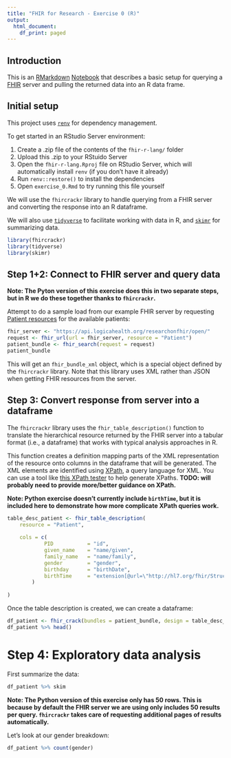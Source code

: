```yaml
---
title: "FHIR for Research - Exercise 0 (R)"
output:
  html_document:
    df_print: paged
---
```


## Introduction

This is an [RMarkdown](https://rmarkdown.rstudio.com/) [Notebook](https://bookdown.org/yihui/rmarkdown/notebook.html) that describes a basic setup for querying a [FHIR](https://www.healthit.gov/sites/default/files/2019-08/ONCFHIRFSWhatIsFHIR.pdf) server and pulling the returned data into an R data frame.

## Initial setup

This project uses [`renv`](https://rstudio.github.io/renv/articles/renv.html) for dependency management.

To get started in an RStudio Server environment:

1. Create a .zip file of the contents of the `fhir-r-lang/` folder
2. Upload this .zip to your RStuido Server
3. Open the `fhir-r-lang.Rproj` file on RStudio Server, which will automatically install `renv` (if you don't have it already)
4. Run `renv::restore()` to install the dependencies
5. Open `exercise_0.Rmd` to try running this file yourself

We will use the `fhircrackr` library to handle querying from a FHIR server and converting the response into an R dataframe.

We will also use [`tidyverse`](https://www.tidyverse.org) to facilitate working with data in R, and [`skimr`](https://cran.r-project.org/web/packages/skimr/vignettes/skimr.html) for summarizing data.

```r
library(fhircrackr)
library(tidyverse)
library(skimr)
```

## Step 1+2: Connect to FHIR server and query data

**Note: The Pyton version of this exercise does this in two separate steps, but in R we do these together thanks to `fhircrackr`.**

Attempt to do a sample load from our example FHIR server by requesting [Patient resources](https://www.hl7.org/fhir/patient.html) for the available patients:

```r
fhir_server <- "https://api.logicahealth.org/researchonfhir/open/"
request <- fhir_url(url = fhir_server, resource = "Patient")
patient_bundle <- fhir_search(request = request)
patient_bundle
```

This will get an `fhir_bundle_xml` object, which is a special object defined by the `fhircrackr` library. Note that this library uses XML rather than JSON when getting FHIR resources from the server.

## Step 3: Convert response from server into a dataframe

The `fhircrackr` library uses the `fhir_table_description()` function to translate the hierarchical resource returned by the FHIR server into a tabular format (i.e., a dataframe) that works with typical analysis approaches in R.

This function creates a definition mapping parts of the XML representation of the resource onto columns in the dataframe that will be generated. The XML elements are identified using [XPath](https://en.wikipedia.org/wiki/XPath), a query language for XML. You can use a tool like [this XPath tester](https://extendsclass.com/xpath-tester.html) to help generate XPaths. **TODO: will probably need to provide more/better guidance on XPath.**

**Note: Python exercise doesn't currently include `birthTime`, but it is included here to demonstrate how more complicate XPath queries work.**

```r
table_desc_patient <- fhir_table_description(
    resource = "Patient",
    
    cols = c(
            PID           = "id",
            given_name    = "name/given",
            family_name   = "name/family",
            gender        = "gender",
            birthday      = "birthDate",
            birthTime     = "extension[@url=\"http://hl7.org/fhir/StructureDefinition/patient-birthTime\"]/valueDateTime"
        )
    
)
```

Once the table description is created, we can create a dataframe:

```r
df_patient <- fhir_crack(bundles = patient_bundle, design = table_desc_patient, verbose = 0)
df_patient %>% head()
```

# Step 4: Exploratory data analysis

First summarize the data:
```r
df_patient %>% skim
```

**Note: The Python version of this exercise only has 50 rows. This is because by default the FHIR server we are using only includes 50 results per query. `fhircrackr` takes care of requesting additional pages of results automatically.**

Let's look at our gender breakdown:
```r
df_patient %>% count(gender)

```
